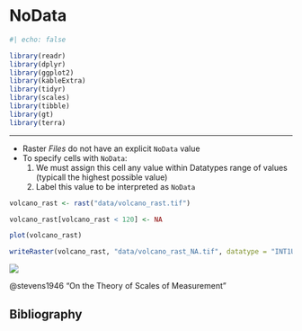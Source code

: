 # NoData {#sec-no-data}


```r
#| echo: false

library(readr)
library(dplyr)
library(ggplot2)
library(kableExtra)
library(tidyr)
library(scales)
library(tibble)
library(gt)
library(terra)
```




---


- Raster *Files* do not have an explicit `NoData` value
- To specify cells with `NoData`: 
  1. We must assign this cell any value within Datatypes range of values (typicall the highest possible value)
  2. Label this value to be interpreted as `NoData`



```r


volcano_rast <- rast("data/volcano_rast.tif")

volcano_rast[volcano_rast < 120] <- NA

plot(volcano_rast)

writeRaster(volcano_rast, "data/volcano_rast_NA.tif", datatype = "INT1U", overwrite = TRUE)

```




:::{#fig-stevens}

![](img/stevens_1946.png)


@stevens1946 "On the Theory of Scales of Measurement"
:::



## Bibliography


